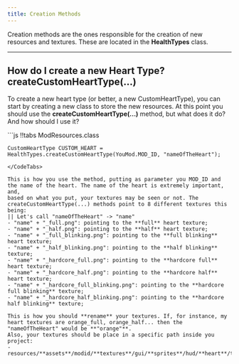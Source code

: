 ```yaml
---
title: Creation Methods
---
```


Creation methods are the ones responsible for the creation of new resources and textures. These are located in the
**HealthTypes** class.

----

## How do I create a new Heart Type? **createCustomHeartType(...)**
To create a new heart type (or better, a new CustomHeartType), you can start by creating a new class to store the new resources.
At this point you should use the **createCustomHeartType(...)** method, but what does it do? And how should I use it?


<CodeTabs>
```js !!tabs ModResources.class

    CustomHeartType CUSTOM_HEART = HealthTypes.createCustomHeartType(YouMod.MOD_ID, "nameOfTheHeart");


```
</CodeTabs>

This is how you use the method, putting as parameter you MOD_ID and the name of the heart. The name of the heart is extremely important, and,
based on what you put, your textures may be seen or not. The createCustomHeartType(...) methods point to 8 different textures this being:
|| Let's call "nameOfTheHeart" -> "name"
- "name" + "_full.png": pointing to the **full** heart texture;
- "name" + "_half.png": pointing to the **half** heart texture;
- "name" + "_full_blinking.png": pointing to the **full blinking** heart texture;
- "name" + "_half_blinking.png": pointing to the **half blinking** texture;
- "name" + "_hardcore_full.png": pointing to the **hardcore full** heart texture;
- "name" + "_hardcore_half.png": pointing to the **hardcore half** heart texture;
- "name" + "_hardcore_full_blinking.png": pointing to the **hardcore full blinking** texture;
- "name" + "_hardcore_half_blinking.png": pointing to the **hardcore half blinking** texture;

This is how you should **rename** your textures. If, for instance, my heart textures are orange_full, orange_half... then the "nameOfTheHeart" would be **"orange"**.
Also, your textures should be place in a specific path inside you project:
- resources/**assets**/modid/**textures**/gui/**sprites**/hud/**heart**/texture.png